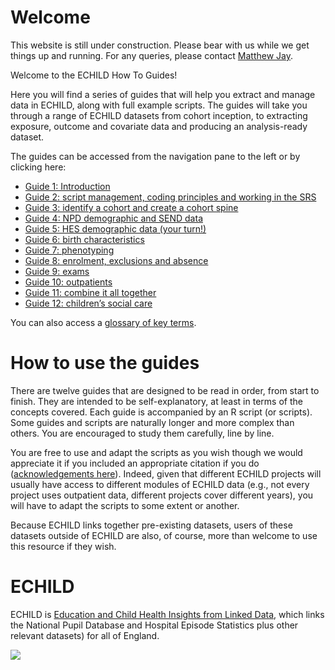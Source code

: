 # Welcome {.unnumbered}

This website is still under construction. Please bear with us while we get things up and running. For any queries, please contact [Matthew Jay](mailto:matthew.jay@ucl.ac.uk).

Welcome to the ECHILD How To Guides!

Here you will find a series of guides that will help you extract and manage data in ECHILD, along with full example scripts. The guides will take you through a range of ECHILD datasets from cohort inception, to extracting exposure, outcome and covariate data and producing an analysis-ready dataset.

The guides can be accessed from the navigation pane to the left or by clicking here:

* [Guide 1: Introduction](guide01_intro.qmd)
* [Guide 2: script management, coding principles and working in the SRS](guide02_mgmt.qmd)
* [Guide 3: identify a cohort and create a cohort spine](guide03_cohort.qmd)
* [Guide 4: NPD demographic and SEND data](guide04_demo_npd.qmd)
* [Guide 5: HES demographic data (your turn!)](guide05_demo_hes.qmd)
* [Guide 6: birth characteristics](guide06_birth_chars.qmd)
* [Guide 7: phenotyping](guide07_phenotype.qmd)
* [Guide 8: enrolment, exclusions and absence](guide08_enr_abs_excl.qmd)
* [Guide 9: exams](guide09_exam.qmd)
* [Guide 10: outpatients](guide10_opa.qmd)
* [Guide 11: combine it all together](guide11_combine.qmd)
* [Guide 12: children's social care](guide12_csc.qmd)

You can also access a [glossary of key terms](glossary.qmd).

# How to use the guides

There are twelve guides that are designed to be read in order, from start to finish. They are intended to be self-explanatory, at least in terms of the concepts covered. Each guide is accompanied by an R script (or scripts). Some guides and scripts are naturally longer and more complex than others. You are encouraged to study them carefully, line by line.

You are free to use and adapt the scripts as you wish though we would appreciate it if you included an appropriate citation if you do ([acknowledgements here](acknowledgements.qmd)). Indeed, given that different ECHILD projects will usually have access to different modules of ECHILD data (e.g., not every project uses outpatient data, different projects cover different years), you will have to adapt the scripts to some extent or another.

Because ECHILD links together pre-existing datasets, users of these datasets outside of ECHILD are also, of course, more than welcome to use this resource if they wish.

# ECHILD

ECHILD is [Education and Child Health Insights from Linked Data](https://www.echild.ac.uk){target="_blank"}, which links the National Pupil Database and Hospital Episode Statistics plus other relevant datasets) for all of England.

![](static/echild-intro.png){fig-alt="The ECHILD logo."}